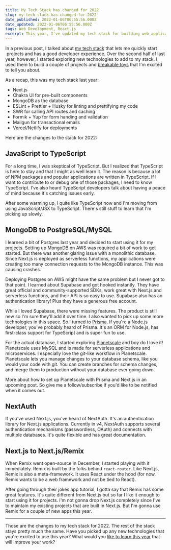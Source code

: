 ```yaml
---
title: My Tech Stack has changed for 2022
slug: my-tech-stack-has-changed-for-2022
date_published: 2022-01-06T06:55:56.000Z
date_updated: 2022-01-06T06:55:56.000Z
tags: Web Development, React.js
excerpt: This year, I've updated my tech stack for building web applications.
---
```


In a previous post, I talked about [my tech stack](__GHOST_URL__/rapid-web-development-with-next-js-chakraui-and-mongodb/) that lets me quickly start  projects and has a good developer experience. Over the second half of last year, however, I started exploring new technologies to add to my stack. I used them to build a couple of projects and [breakable toys](__GHOST_URL__/learning-by-building-breakable-toys/) that I'm excited to tell you about.

As a recap, this was my tech stack last year:

- Next.js
- Chakra UI for pre-built components
- MongoDB as the database
- ESLint + Prettier + Husky for linting and prettifying my code
- SWR for calling API routes and caching
- Formik + Yup for form handing and validation
- Mailgun for transactional emails
- Vercel/Netlify for deployments

Here are the changes to the stack for 2022:

## JavaScript to TypeScript

For a long time, I was skeptical of TypeScript. But I realized that TypeScript is here to stay and that I might as well learn it. The reason is because a lot of NPM packages and popular applications are written in TypeScript. If I want to contribute to or debug one of those packages, I need to know TypeScript. I've also heard TypeScript developers talk about having a peace of mind because it's catching issues early.

After some warming up, I quite like TypeScript now and I'm moving from using JavaScript/JSX to TypeScript. There's still stuff to learn that I'm picking up slowly.

## MongoDB to PostgreSQL/MySQL

I learned a bit of Postgres last year and decided to start using it for my projects. Setting up MongoDB on AWS was required a bit of work to get started. But there was another glaring issue with a monolithic database. Since Next.js is deployed as serverless functions, my applications were creating too many connection requests to the MongoDB instance. This was causing crashes.

Deploying Postgres on AWS might have the same problem but I never got to that point. I learned about Supabase and got hooked instantly. They have great official and community-supported SDKs, work great with Next.js and serverless functions, and their API is so easy to use. Supabase also has an authentication library! Plus they have a generous free account.

While I loved Supabase, there were missing features. The product is still new so I'm sure they'll add it over time. I also wanted to pick up some more technologies in this space. So I turned to [Prisma](https://prisma.io). If you're a Node.js developer, you've probably heard of Prisma. It's an ORM for Node.js, has first-class support for TypeScript and is super fun to use.

For the actual database, I started exploring [Planetscale](https://planetscale.com) and boy do I love it! Planetscale uses MySQL and is made for serverless applications and microservices. I especially love the git-like workflow in Planetscale. Planetscale lets you manage changes to your database schema, like you would your code with git. You can create branches for schema changes, and merge them to production without your database ever going down.

More about how to set up Planetscale with Prisma and Next.js in an upcoming post. So give me a follow/subscribe if you'd like to be notified when it comes out.

## NextAuth

If you've used Next.js, you've heard of NextAuth. It's an authentication library for Next.js applications. Currently in v4, NextAuth supports several authentication mechanisms (passwordless, OAuth) and connects with multiple databases. It's quite flexible and has great documentation.

## Next.js to Next.js/Remix

When Remix went open-source in December, I started playing with it immediately. Remix is built by the folks behind `react-router`. Like Next.js, Remix is also a meta-framework. It uses React under the hood (for now. Remix wants to be a web framework and not be tied to React).

After going through their jokes app tutorial, I gotta say that Remix has some great features. It's quite different from Next.js but so far I like it enough to start using it for projects. I'm not gonna drop Next.js completely since I've to maintain my existing projects that are built in Next.js. But I'm gonna use Remix for a couple of new apps this year.

---

Those are the changes to my tech stack for 2022. The rest of the stack stays pretty much the same. Have you picked up any new technologies that you're excited to use this year? What would you [like to learn this year](__GHOST_URL__/technologies-i-want-to-learn-in-2022/) that will improve your work?
